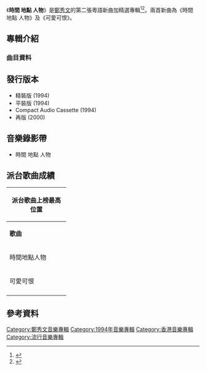 {{Distinguish2|'''[[鄭中基|鄭中基]]'''1998年的專輯'''[[時間人物地點|時間人物地點]]'''}}
{{Infobox album
| name       = 時間 地點 人物
| type       = [[精選輯|精選輯]]
| artist     = [[鄭秀文|鄭秀文]]
| cover      = 鄭秀文 時間地點人物.jpg
| released   = 1994年10月20日
| recorded   = 1991年 - 1994年
| length     = 
| genre      = [[粵語流行音樂|粵語流行音樂]]
| label      = [[華星唱片|華星唱片]]
| producer   = [[C.Y._Kong|C.Y. Kong]]、[[江港生|江港生]]、[[梁榮駿|梁榮駿]]
<!-- 未知參數 | number     = 10 -->
| reviews    = 
| prev_title = [[十誡_(專輯)|十誡]]
| prev_year  = 1994 <!-- 7月7日 -->
| next_title = [[Sammi_(鄭秀文1994年專輯)|Sammi]]
| next_year  = 1994 <!-- 12月20日 -->
}}
《'''時間 地點 人物'''》是[[鄭秀文|鄭秀文]]的第二張粵語新曲加精選專輯<ref>{{Cite book|title=骨感天郑秀文|last=龙翔编著|first=|publisher=北京：新华出版社|year=2007年1月|isbn=7-5011-7791-0|location=|pages=23}}</ref><ref>{{Cite book|title=明星包装策略|last=文硕，郑虹编著|first=|publisher=北京：中国广播电视出版社|year=2001年1月|isbn=7-5043-3644-0|location=|pages=121}}</ref>。兩首新曲為《時間 地點 人物》及《可愛可恨》。

==專輯介紹==
===曲目資料===
{{Tracklist
| collapsed = 
| headline = 
| font_size = 
| total_length = 

| all_writing = 
| all_music = 
| all_lyrics = 
| all_arranger = 
| all_producer = 
| all_except = 

| extra_column = 

| title1 = 時間 地點 人物
| note1 = [[商業二台|商業二台]]903廣播劇《向愛情出發》主題曲；首次收錄
| longnote1 = 
| music1 = [[羅以|羅以]]
| lyrics1 = [[何秀萍|何秀萍]]<br/>[[黃偉文|黃偉文]]
| arranger1 = [[金培達|金培達]]
| producer1 = [[江港生|江港生]] <small>(Vocal)</small>
| extra1 = 
| length1 = 3:48

| title2 = 可愛可恨
| note2 = 首次收錄
| longnote2 = 
| music2 = [[盧冠廷|盧冠廷]]
| lyrics2 = [[林夕|林夕]]
| arranger2 = 盧冠廷
| producer2 = 盧冠廷
| extra2 = 
| length2 = 4:42

| title3 = 急凍熱愛島
| note3 = Remix
| longnote3 =
| music3 = [[江志仁|C.Y. Kong]]
| lyrics3 = [[周禮茂|周禮茂]]
| arranger3 = [[譚國政|譚國政]]
| producer3 = 譚國政
| extra3 = 
| length3 = 3:08

| title4 = 十誡
| note4 = Indiana Jones Mix
| longnote4 = 
| music4 = [[石川洋|石川洋]]
| lyrics4 = 林夕
| arranger4 = 譚國政
| producer4 = 譚國政
| extra4 = 
| length4 = 4:29

| title5 = 叮噹
| note5 = Remix
| longnote5 = 
| music5 = [[桑田佳祐|桑田佳祐]]
| lyrics5 = [[潘偉源|潘偉源]]
| arranger5 = [[Patrick_Tsang|曾頌勤]]、[[梁志權|Danny Leung]]
| producer5 = [[梁榮駿|梁榮駿]]
| extra5 = 
| length5 = 3:35

| title6 = 大報復
| note6 = Remix
| music6 = C.Y. Kong
| lyrics6 = [[陳少琪|陳少琪]]
| arranger6 = C.Y. Kong
| producer6 = 梁榮駿
| extra6 = 
| length6 = 3:50

| title7 = 萨拉熱窝的罗密欧与茱丽叶
| note7 = 
| longnote7 = 
| music7 = [[中島美雪|中島美雪]]
| lyrics7 = [[林振強|林振強]]
| arranger7 = [[陳偉文|陳偉文]]
| producer7 = 梁榮駿
| extra7 = 
| length7 = 4:21

| title8 = 娃娃看天下
| note8 = unplugged
| longnote8 = 
| music8 = [[馮正|馮正]]
| lyrics8 = 馮正
| arranger8 = [[Alex_Dela_Cruz|Alex Dela Cruz]]
| producer8 = 江港生
| extra8 = 
| length8 = 3:30

| title9 = 總算為情認真過
| note9 = [[無線電視|無線電視]]劇《[[大頭綠衣鬥殭屍|大頭綠衣鬥殭屍]]》插曲
| longnote9 = 
| music9 = 江港生
| lyrics9 = [[梁芷珊|梁芷珊]]<br/>[[張美賢|張美賢]]
| arranger9 = 江港生
| producer9 = 江港生
| extra9 = 
| length9 = 4:12

| title10 = 衝動點唱
| note10 = 
| longnote10 = 
| music10 = [[織田哲郎|織田哲郎]]
| lyrics10 = 林夕
| arranger10 = 江港生
| producer10 = 江港生
| extra10 = 
| length10 = 4:06

| title11 = 情斷維也納
| note11 = 
| longnote11 = 
| music11 = Gary Benson<br/>Frank Wildborne
| lyrics11 = 林振強
| arranger11 = Dave Packer
| producer11 = 江港生
| extra11 = 
| length11 = 5:24

| title12 = 其實你心裡有沒有我
| note12 = [[許志安|許志安]]合唱
| longnote12 = 
| music12 = [[譚健常|譚健常]]
| lyrics12 = 張美賢
| arranger12 = 江港生
| producer12 = 江港生
| extra12 = 
| length12 = 3:58
}}

==發行版本==
*精裝版 (1994)
*平裝版 (1994)
*Compact Audio Cassette (1994)
*再版 (2000)

==音樂錄影帶==
*時間 地點 人物

<!-- ==製作團隊== -->

==派台歌曲成績==
{| class="wikitable" cellpadding="1"
|-
! style= colspan="6" | '''派台歌曲上榜最高位置'''
|-
| width="140"| '''歌曲''' || width="50"| '''903''' || width="50"| '''RTHK''' || width="50"| '''997''' || width="50"| '''TVB''' || width="200"| '''備註'''
|-
| 時間地點人物 || 4 || - || / || / || 
|-
| 可愛可恨 || 18 || 6 || / || / || 
|-
|}
==參考資料==
{{reflist}}
<!-- ==外部連結== -->

{{鄭秀文}}

[[Category:鄭秀文音樂專輯|Category:鄭秀文音樂專輯]]
[[Category:1994年音樂專輯|Category:1994年音樂專輯]]
[[Category:香港音樂專輯|Category:香港音樂專輯]]
[[Category:流行音樂專輯|Category:流行音樂專輯]]